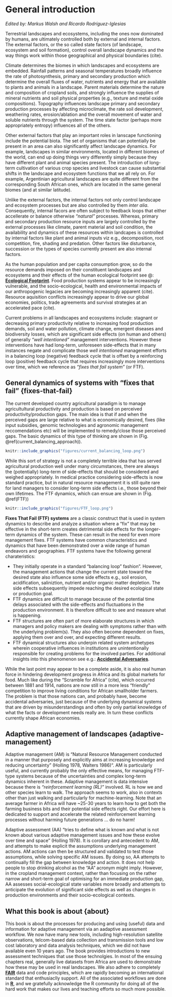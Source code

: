 # General introduction {#introduction}

*Edited by: Markus Walsh and Ricardo Rodríguez-Iglesias*


Terrestrial landscapes and ecosystems, including the ones now dominated by humans, are ultimately controlled both by external and internal factors. The external factors, or the so called state factors (of landscape, ecosystem and soil formation), control overall landscape dynamics and the way things work within those geographical and physical boundaries (cite).  

Climate determines the biomes in which landscapes and ecosystems are embedded. Rainfall patterns and seasonal temperatures broadly influence the rate of photosynthesis, primary and secondary production which determine the overall fluxes of water, nutrients and energy that are available to plants and animals in a landscape. Parent materials determine the nature and composition of cropland soils, and strongly influence the supplies of mineral nutrients and soil physical properties (e.g., texture and metal oxide compositions). Topography influences landscape primary and secondary production processes by affecting microclimate, the rate soil development, weathering rates, erosion/ablation and the overall movement of water and soluble nutrients through the system. The time state factor (perhaps more appropriately entropy) influences all of the others.

Other external factors that play an important roles in lanscape functioning include the potential biota. The set of organisms that can potentially be present in an area can also significantly affect landscape dynamics. For example, landscapes in similar environments, located in different biomes of the world, can end up doing things very differently simply because they have different plant and animal species present. The introduction of long-term cultivation of various crop species and livestock can cause substantial shifts in the landscape and ecosystem functions that we all rely on. For example, Argentinian agricultural landscapes are quite different from the corresponding South African ones, which are located in the same general biomes (and at similar latitude).

Unlike the external factors, the internal factors not only control landscape and ecosystem processes but are also controlled by them *inter alia*. Consequently, internal facors are often subject to feedback loops that either accellerate or balance otherwise *"natural"* processes. Whereas, primary and secondary production resource inputs are largely controlled by the external processes like climate, parent material and soil condition, the availability and dynamics of these resources within landcapes is controlled by internal factors like plant and animal inputs viz e.g., decomposition, root competition, fire, shading and predation. Other factors like disturbance, succession or the types of species currently present are also internal factors. 

As the human population and per capita consumption grow, so do the resource demands imposed on their constituent landscapes and ecosystems and their effects of the human ecological footprint see @: [**Ecological Footprint**](https://www.footprintnetwork.org/our-work/ecological-footprint/). Food production systems appear to be increasingly vulnerable, and the socio-ecological, health and environmental impacts of our anthropogenic legacies are becoming increasingly apparent (cite). Resource aquisition conflicts increasingly appear to drive our global economies, politics, trade agreements and survival strategies at an accelerated pace (cite).

Current problems in all landscapes and ecosystems include: stagnant or decreasing primary productivity relative to increasing food production demands, soil and water pollution, climate change, emergent diseases and biodiversity losses, which are significant side effects (on human and others) of generally *"well intentioned"* management interventions. However these interventions have had long-term, unforeseen side-effects that in many instances negate and complicate those *well intentioned* management efforts in a balancing loop (negative) feedback cycle that is offset by a reinforcing loop (positive) feedback cycle that requires increasingly more interventions over time, which we reference as *"fixes that fail system"* (or FTF).

## General dynamics of systems with "fixes that fail" {fixes-that-fail}

The current developed country agricultural paradigm is to manage agricultultural productivity and production is based on perceived productivity/production gaps. The main idea is that if and when the perceived gaps are large relative to what is economically desired, fixes (like input subsidies, genomic technologies and agronomic management reccomendations etc) will be implemented to remedy/close those perceived gaps. The basic dynamics of this type of thinking are shown in (Fig. \@ref(current_balancing_approach)).

```r
knitr::include_graphics("figures/current_balancing_loop.png")
```

While this sort of strategy is not a completely terrible idea that has served agricultural production well under many circumstances, there are always the (potentially) long-term of side-effects that should be considered and weighed appropriately. In medical practice considering side-effects is now standard practice, but in natural resource management it is still quite rare for land managers to consider long-term side effects i.e., those beyond their own lifetimes. The FTF dynamics, which can ensue are shown in (Fig. \@ref(FTF))

```r
knitr::include_graphics("figures/FTF_loop.png")
```

**Fixes That Fail (FTF) systems** are a classic construct that is used in system dynamics to describe and analyze a situation where a “fix” that may be effective in the short-term creates detrimental side effects for the longer-term dynamics of the system. These can result in the need for even more management fixes. FTF systems have common characteristics and dynamics that have been demonstrated over a wide range of human endeavors and geographies. FTF systems have the following general charateristics:

* They initially operate in a standard “balancing loop” fashion". However, the management actions that change the current state toward the desired state also influence some side effects e.g., soil erosion, acidification, saliniztion, nutrient and/or organic matter depletion. The side effects subsequently impede reaching the desired ecological state or production goal.
* FTF dynamics are difficult to manage because of the potential time delays associated with the side-effects and fluctuations in the production environment. It is therefore difficult to see and measure what is happening.
* FTF structures are often part of more elaborate structures in which managers and policy makers are dealing with symptoms rather than with the underlying problem(s). They also often become dependent on fixes, applying them over and over, and expecting different results.
* FTF dynamical structures also underpin related system archetypes wherein cooperative influences in institutions are unintentionally responsible for creating problems for the involved parties. For additional insights into this phenomenon see e.g.: [**Accidental Adversaries**](https://thesystemsthinker.com/accidental-adversaries-when-friends-become-foes/).

While the last point may appear to be a complete aside, it is also real human force in hindering development progress in Africa and its global markets for food. Much like during the "Scramble for Africa" (cite), which occurred between 1881 and 1914, nations are now still in a more less "friendly" competition to improve living conditions for African smallholder farmers. The problem is that those nations can, and probably have, become accidental adversaries, just because of the underlying dynamical systems that are driven by misunderstandings and often by only partial knowledge of what the facts or development needs really are. In turn these conflicts currently shape African economies.

## Adaptive management of landscapes {adaptive-management}

Adaptive management (AM) is “Natural Resource Management conducted in a manner that purposely and explicitly aims at increasing knowledge and reducing uncertainty” (Holling 1978, Walters 1986)". AM is particularly useful, and currently probably the only effective means, for managing FTF-type systems because of the uncertainties and complex long-term dynamics inherent in these. Adaptive management is data intensive because there is *"reinforcement learning (RL)"* involved. RL is how we and other species learn to walk. The approach seems to work, also in contexts other than just walking and particularly for machine-learning. Note that an average farmer in Africa will have ~25-30 years to learn how to get both the farming business bits and their potential side effects right. Our effort here is dedicated to support and accelerate the related reinforcement learning processes without harming future generations ... do no harm!

Adaptive assessment (AA) “tries to define what is known and what is not known about various adaptive management issues and how these evolve over time and space” (Holling 1978). It is corollary and antecedent to AM, and attempts to make explicit the assumptions underlying management actions. AM actions can then be structured and validated to test those assumptions, while solving specific AM issues. By doing so, AA attempts to continually fill the gap between knowledge and action. It does not help people to stop drinking alcohol as the "AA" acronym might imply. However, in the cropland management context, rather than focusing on the rather narrow and short-term goal of optimising for an immediate production gap, AA assesses social-ecological state variables more broadly and attempts to anticipate the evolution of significant side effects as well as changes in production environments and their socio-ecological contexts.

## What this book is about {about}

This book is about the processes for producing and using (useful) data and information for adaptive management via an aadaptive assessment workflow. We now have many new tools, including high-resolution satellite observations, telcom-based data collection and transmission tools and low cost laboratory and data analysis techniques, which we did not have available even 10 years ago. The book provides introductions to new assessment techniques that use those technolgies. In most of the ensuing chapters real, generally live datasets from Africa are used to demonstrate how these may be used in real landscapes. We also adhere to completely [**FAIR**](https://www.go-fair.org/fair-principles/) data and code principles, which are rapidly becoming an international standard that enthusiaclly support. All of the associated workflows are done in [**R**](https://www.r-project.org/), and we gratefully acknowledge the R community for doing all of the hard work that makes our lives and teaching efforts so much more possible.


